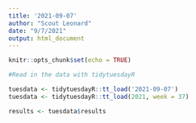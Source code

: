 ```yaml
---
title: '2021-09-07'
author: "Scout Leonard"
date: "9/7/2021"
output: html_document
---
```


```r
knitr::opts_chunk$set(echo = TRUE)
```

```r
#Read in the data with tidytuesdayR 

tuesdata <- tidytuesdayR::tt_load('2021-09-07')
tuesdata <- tidytuesdayR::tt_load(2021, week = 37)

results <- tuesdata$results
```

